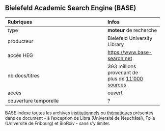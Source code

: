 ## Bielefeld Academic Search Engine (BASE)

| Rubriques | Infos |
| :-------- | :---- |
| type | **moteur** de recherche |
| producteur | Bielefeld University Library |
| accès HEG | [https://www.base-search.net](https://www.base-search.net/) |
| nb docs/titres | 393 millions provenant de <br/>plus de [11'000 sources](https://www.base-search.net/about/en/about_sources_date.php) |
| accès | ouvert |
| couverture temporelle | ? |

BASE indexe toutes les archives [institutionnels](archives-institutionnelles.qmd) ou [thématiques](archives-thematiques.qmd) présentés dans ce document - à l'exception de Libra (Université de Neuchâtel), Folia (Université de Fribourg) et BioRxiv - sans s'y limiter.
